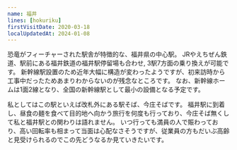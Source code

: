 ```yaml
---
name: 福井
lines: [hokuriku]
firstVisitDate: 2020-03-18
localUpdatedAt: 2024-01-08
---
```



恐竜がフィーチャーされた駅舎が特徴的な、福井県の中心駅。
JRやえちぜん鉄道、駅前にある福井鉄道の<AutoStationLink slug="fukui-eki">福井駅</AutoStationLink>停留場も合わせ, 3駅7方面の乗り換えが可能です。
新幹線駅設置のため近年大幅に構造が変わったようですが、初来訪時から工事中だったためあまりわからないのが残念なところです。
なお、新幹線ホームは1面2線となり、全国の新幹線駅として最小の設備となる予定です。

私としてはこの駅といえば改札外にある駅そば、今庄そばです。
福井駅に到着し、昼食の麺を食べて目的地へ向かう旅行を何度も行っており、今庄そば無くして私と福井駅との関わりは語れません。
いつ行っても満員の人で賑わっており、高い回転率も相まって当面は心配なさそうですが、従業員の方もだいぶ高齢と見受けられるのでこの先どうなるか見ていきたいです。
